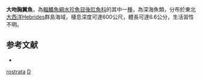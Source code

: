 {{Speciesbox 
| status = NE
| status_system = IUCN3.1
| taxon = Dolichopteryx rostrata
| authority =  [[Fukui|Fukui]] & [[Kitagawa|Kitagawa]], 2006
| synonyms = 
}}

'''大吻胸翼魚'''，為[[輻鰭魚綱|輻鰭魚綱]][[水珍魚目|水珍魚目]][[後肛魚科|後肛魚科]]的其中一[[種|種]]，為深海魚類，分布於東北[[大西洋|大西洋]]Hebrides群島海域，棲息深度可達600公尺，體長可達6.6公分，生活習性不明。

==参考文献==
*{{FishBase_species|genus=Dolichopteryx|species=rostrata|year=2015|month=8}}

{{Taxonbar|from=Q2395147}}

[[Category:胸翼魚屬|rostrata]]
[[Category:2006年描述的鱼类|D]]